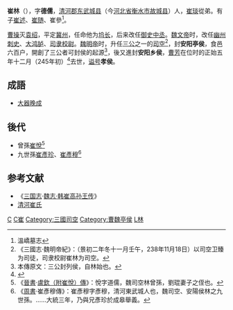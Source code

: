 '''崔林'''（{{bd|2世纪|？|245年||catIdx=C}}），字'''德儒'''，[[清河郡|清河郡]][[东武城县|东武城县]]（今[[河北省|河北省]][[衡水市|衡水市]][[故城县|故城县]]）人，[[崔琰|崔琰]]從弟。有子[[崔述|崔述]]、[[崔随|崔随]]、崔參<ref>溫嶠墓志</ref>。

[[曹操|曹操]]灭[[袁绍|袁绍]]，平定[[冀州|冀州]]，任命他为[[坞长|坞长]]，后来改任[[御史中丞|御史中丞]]。[[魏文帝|魏文帝]]时，改任[[幽州|幽州]][[刺史|刺史]]、[[大鸿胪|大鸿胪]]、[[司隶校尉|司隶校尉]]。[[魏明帝|魏明帝]]时，升任[[三公|三公]]之一的[[司空|司空]]<ref>《三國志·魏明帝紀》：（景初二年冬十一月壬午，238年11月18日）以司空卫臻为司徒，司隶校尉崔林为司空。</ref>，封'''安阳亭侯'''，食邑六百户，開創了三公者可封侯的起源<ref>本傳原文：三公封列侯，自林始也。</ref>，後又進封'''安阳乡侯'''，[[曹芳|曹芳]]在位时的正始五年十二月（245年初）<ref>{{Cite web |url=http://sinocal.sinica.edu.tw/ |title=兩千年中西曆換算 |accessdate=2020-10-08 |archive-date=2018-06-15 |archive-url=https://web.archive.org/web/20180615004633/http://sinocal.sinica.edu.tw/ |dead-url=yes }}</ref>去世，[[谥号|谥号]]'''孝侯'''。

==成語==
*[[大器晚成|大器晚成]]

==後代==
*曾孫[[崔悅|崔悅]]<ref>《[[晉書|晉書]]·[[s:晉書/卷044|盧欽（附崔悅）傳]]》：悅字道儒，魏司空林曾孫，劉琨妻子之侄也。</ref>
*九世孫[[崔彥珍|崔彥珍]]、[[崔彥穆|崔彥穆]]<ref>《[[周書|周書]]·崔彥穆傳》：崔彥穆字彥穆，清河東武城人也，魏司空、安陽侯林之九世孫。......大統三年，乃與兄彥珍於成皋舉義。</ref>

== 参考文献 ==
*《[[三国志|三国志]]·[[s:三國志/卷24|魏志·韩崔高孙王传]]》
*[[清河崔氏|清河崔氏]]
{{start box}}
{{s-before|[[衛臻|衛臻]]}}
{{s-title|[[曹魏|曹魏]][[司空|司空]]|238年－245年}}
{{s-after|[[赵俨|赵俨]]}}
{{end box}}
{{三国志}}

[[Category:曹魏政治人物|C]]
[[Category:曹魏刺史|C崔]]
[[Category:三國司空|Category:三國司空]]
[[Category:曹魏亭侯|Category:曹魏亭侯]]
[[Category:清河崔氏|L林]]